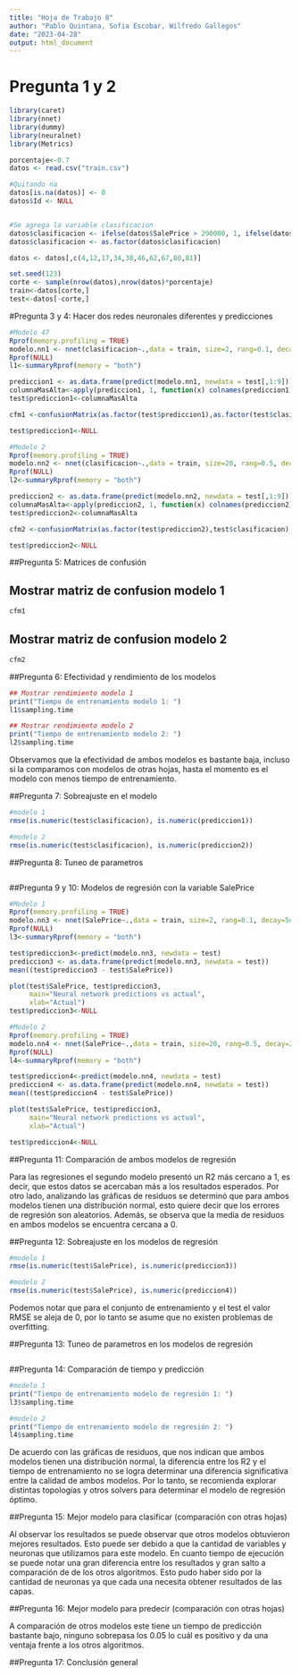 ---
title: "Hoja de Trabajo 8"
author: "Pablo Quintana, Sofia Escobar, Wilfredo Gallegos"
date: "2023-04-28"
output: html_document
---

# Pregunta 1 y 2
```{r, echo=FALSE}
library(caret)
library(nnet)
library(dummy)
library(neuralnet)
library(Metrics)

porcentaje<-0.7
datos <- read.csv("train.csv")

#Quitando na
datos[is.na(datos)] <- 0
datos$Id <- NULL


#Se agrega la variable clasificacion
datos$clasificacion <- ifelse(datos$SalePrice > 290000, 1, ifelse(datos$SalePrice>170000, 2, 3))
datos$clasificacion <- as.factor(datos$clasificacion)

datos <- datos[,c(4,12,17,34,38,46,62,67,80,81)]

set.seed(123)
corte <- sample(nrow(datos),nrow(datos)*porcentaje)
train<-datos[corte,]
test<-datos[-corte,]
```


#Pregunta 3 y 4: Hacer dos redes neuronales diferentes y predicciones

```{r, echo=FALSE}
#Modelo 47
Rprof(memory.profiling = TRUE)
modelo.nn1 <- nnet(clasificacion~.,data = train, size=2, rang=0.1, decay=5e-4, maxit=200) 
Rprof(NULL)
l1<-summaryRprof(memory = "both")

prediccion1 <- as.data.frame(predict(modelo.nn1, newdata = test[,1:9]))
columnaMasAlta<-apply(prediccion1, 1, function(x) colnames(prediccion1)[which.max(x)])
test$prediccion1<-columnaMasAlta

cfm1 <-confusionMatrix(as.factor(test$prediccion1),as.factor(test$clasificacion))

test$prediccion1<-NULL

#Modelo 2
Rprof(memory.profiling = TRUE)
modelo.nn2 <- nnet(clasificacion~.,data = train, size=20, rang=0.5, decay=2e-4, maxit=10) 
Rprof(NULL)
l2<-summaryRprof(memory = "both")

prediccion2 <- as.data.frame(predict(modelo.nn2, newdata = test[,1:9]))
columnaMasAlta<-apply(prediccion2, 1, function(x) colnames(prediccion2)[which.max(x)])
test$prediccion2<-columnaMasAlta

cfm2 <-confusionMatrix(as.factor(test$prediccion2),test$clasificacion)

test$prediccion2<-NULL

```

##Pregunta 5: Matrices de confusión

## Mostrar matriz de confusion modelo 1
```{r, echo = FALSE}
cfm1
```

## Mostrar matriz de confusion modelo 2
```{r, echo = FALSE}
cfm2
```

##Pregunta 6: Efectividad y rendimiento de los modelos

```{r, echo=FALSE}
## Mostrar rendimiento modelo 1
print("Tiempo de entrenamiento modelo 1: ")
l1$sampling.time

## Mostrar rendimiento modelo 2
print("Tiempo de entrenamiento modelo 2: ")
l2$sampling.time
```
Observamos que la efectividad de ambos modelos es bastante baja, incluso si la comparamos con modelos de otras hojas, hasta el momento es el modelo con menos tiempo de entrenamiento. 

##Pregunta 7: Sobreajuste en el modelo
```{r}
#modelo 1
rmse(is.numeric(test$clasificacion), is.numeric(prediccion1))

#modelo 2
rmse(is.numeric(test$clasificacion), is.numeric(prediccion2))

```

##Pregunta 8: Tuneo de parametros
```{r}

```

##Pregunta 9 y 10: Modelos de regresión con la variable SalePrice
```{r, echo=FALSE}
#Modelo 1
Rprof(memory.profiling = TRUE)
modelo.nn3 <- nnet(SalePrice~.,data = train, size=2, rang=0.1, decay=5e-4, maxit=200) 
Rprof(NULL)
l3<-summaryRprof(memory = "both")

test$prediccion3<-predict(modelo.nn3, newdata = test)
prediccion3 <- as.data.frame(predict(modelo.nn3, newdata = test))
mean((test$prediccion3 - test$SalePrice))

plot(test$SalePrice, test$prediccion3,
     main="Neural network predictions vs actual",
     xlab="Actual")
test$prediccion3<-NULL

```

```{r, echo=FALSE}
#Modelo 2
Rprof(memory.profiling = TRUE)
modelo.nn4 <- nnet(SalePrice~.,data = train, size=20, rang=0.5, decay=2e-4, maxit=10) 
Rprof(NULL)
l4<-summaryRprof(memory = "both")

test$prediccion4<-predict(modelo.nn4, newdata = test)
prediccion4 <- as.data.frame(predict(modelo.nn4, newdata = test))
mean((test$prediccion4 - test$SalePrice))

plot(test$SalePrice, test$prediccion3,
     main="Neural network predictions vs actual",
     xlab="Actual")

test$prediccion4<-NULL

```

##Pregunta 11: Comparación de ambos modelos de regresión

Para las regresiones el segundo modelo presentó un R2 más cercano a 1, es decir, que estos datos se acercaban más a los resultados esperados. Por otro lado, analizando las gráficas de residuos se determinó que para ambos modelos tienen una distribución normal, esto quiere decir que los errores de regresión son aleatorios. Además, se observa que la media de residuos en ambos modelos se encuentra cercana a 0.

##Pregunta 12: Sobreajuste en los modelos de regresión
```{r}
#modelo 1
rmse(is.numeric(test$SalePrice), is.numeric(prediccion3))

#modelo 2
rmse(is.numeric(test$SalePrice), is.numeric(prediccion4))

```
Podemos notar que para el conjunto de entrenamiento y el test el valor RMSE se aleja de 0, por lo tanto se asume que no existen problemas de overfitting.

##Pregunta 13: Tuneo de parametros en los modelos de regresión
```{r}

```

##Pregunta 14: Comparación de tiempo y predicción

```{r, echo=FALSE}
#modelo 1
print("Tiempo de entrenamiento modelo de regresión 1: ")
l3$sampling.time

#modelo 2
print("Tiempo de entrenamiento modelo de regresión 2: ")
l4$sampling.time
```
De acuerdo con las gráficas de residuos, que nos indican que ambos modelos tienen una distribución normal, la diferencia entre los R2 y el tiempo de entrenamiento no se logra determinar una diferencia significativa entre la calidad de ambos modelos. Por lo tanto, se recomienda explorar distintas topologías y otros solvers para determinar el modelo de regresión óptimo.

##Pregunta 15: Mejor modelo para clasificar (comparación con otras hojas)

Al observar los resultados se puede observar que otros modelos obtuvieron mejores resultados. Esto puede ser debido a que la cantidad de variables y neuronas que utilizamos para este modelo. En cuanto tiempo de ejecución se puede notar una gran diferencia entre los resultados y gran salto a comparación de de los otros algoritmos. Esto pudo haber sido por la cantidad de neuronas ya que cada una necesita obtener resultados de las capas.


##Pregunta 16: Mejor modelo para predecir (comparación con otras hojas)

A comparación de otros modelos este tiene un tiempo de predicción bastante bajo, ninguno sobrepasa los 0.05 lo cuál es positivo y da una ventaja frente a los otros algoritmos.

##Pregunta 17: Conclusión general 
